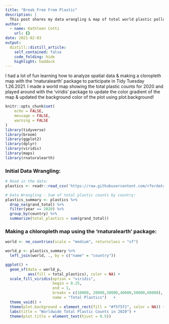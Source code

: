 ```yaml
---
title: "Break Free From Plastic"
description: |
  This post shares my data wrangling & map of total world plastic pollution for 2020 created for the 1.26.2021 TidyTuesday 
author:
  - name: Kathleen Cotti
    url: {}
date: 2021-02-03
output:
  distill::distill_article:
    self_contained: false
    code_folding: hide
    highlight: haddock
---
```


I had a lot of fun learning how to analyze spatial data & making a cloropleth map with the 'rnaturalearth' package to participate in Tidy Tuesday 1.26.2021. I made a world map showing the total plastic counts for 2020 and played around with the 'viridis' package to update the color gradient of the map & updated the background color of the plot using plot.background!


```r
knitr::opts_chunk$set(
	echo = FALSE,
	message = FALSE,
	warning = FALSE
)
library(tidyverse)
library(broom)
library(ggplot2)
library(dplyr)
library(viridis)
library(maps)
library(rnaturalearth)
```

### Initial Data Wrangling: 

```r
# Read in the data:
plastics <- readr::read_csv('https://raw.githubusercontent.com/rfordatascience/tidytuesday/master/data/2021/2021-01-26/plastics.csv')

# Data Wrangling - Sum of total plastic counts by country:
plastics_summary <- plastics %>% 
  drop_na(grand_total) %>% 
  filter(year == 2020) %>% 
  group_by(country) %>% 
  summarize(total_plastics = sum(grand_total)) 
```

### Making a chloropleth map using the 'rnaturalearth' package: 

```r
world <- ne_countries(scale = "medium", returnclass = "sf") 

world_p <- plastics_summary %>% 
  left_join(world, ., by = c("name" = "country"))

ggplot() +
  geom_sf(data = world_p,
          aes(fill = total_plastics), color = NA) +
  scale_fill_viridis(option = "viridis",
                     begin = 0.25,
                     end = 1,
                     breaks = c(10000, 20000,30000,40000,50000,60000),
                     name = "Total Plastics")   +
  theme_void() +
  theme(plot.background = element_rect(fill = "#f5f5f2", color = NA)) +
  labs(title = "Worldwide Total Plastic Counts in 2020") +
  theme(plot.title = element_text(hjust = 0.5))
```